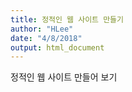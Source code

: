 ```yaml
---
title: 정적인 웹 사이트 만들기
author: "HLee"
date: "4/8/2018"
output: html_document
---
```


정적인 웹 사이트 만들어 보기
